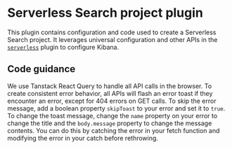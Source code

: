 # Serverless Search project plugin

This plugin contains configuration and code used to create a Serverless Search project. It leverages universal configuration and other APIs in the [`serverless`](../serverless/README.mdx) plugin to configure Kibana.

## Code guidance

We use Tanstack React Query to handle all API calls in the browser. To create consistent error behavior, all APIs will flash an error toast if they encounter an error, except for 404 errors on GET calls.
To skip the error message, add a boolean property `skipToast` to your error and set it to `true`.
To change the toast message, change the `name` property on your error to change the title and the `body.message` property to change the message contents.
You can do this by catching the error in your fetch function and modifying the error in your catch before rethrowing.
